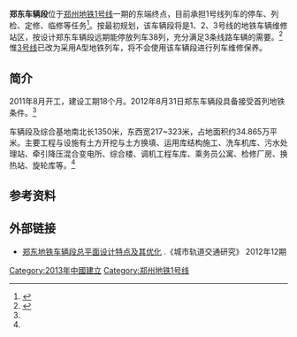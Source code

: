 '''郑东车辆段'''位于[[郑州地铁1号线|郑州地铁1号线]]一期的东端终点，目前承担1号线列车的停车、列检、定修、临修等任务<ref >{{cite web |url=http://www.zyjjw.cn/news/henan/2012-12-03/70375.html |language= |title=施工人员正在郑州市轨道交通1号线郑东车辆段加紧施工 |publisher=中原经济网—河南经济报 |date=2012-12-03 |accessdate= |archive-date=2014-11-29 |archive-url=https://web.archive.org/web/20141129020050/http://www.zyjjw.cn/news/henan/2012-12-03/70375.html |dead-url=no }}</ref>。按最初规划，该车辆段将是1、2、3号线的地铁车辆维修站区，按设计郑东车辆段远期能停放列车38列，充分满足3条线路车辆的需要。<ref name="开工">{{cite web|url=http://www.zhengzhou.gov.cn/sitegroup/root/html/fdae9f5d2880d70e012880f062270084/20110826080301810.html|language=|title=地铁1号线07标段开工 将成为1、2、3号线的修理维护区|publisher=郑州市政府|date=2011-08-26|accessdate=|archive-date=2014-11-29|archive-url=https://web.archive.org/web/20141129030119/http://www.zhengzhou.gov.cn/sitegroup/root/html/fdae9f5d2880d70e012880f062270084/20110826080301810.html|dead-url=yes}}</ref>惟[[郑州地铁3号线|3号线]]已改为采用A型地铁列车，将不会使用该车辆段进行列车维修保养。

== 简介 ==
2011年8月开工，建设工期18个月。2012年8月31日郑东车辆段具备接受首列地铁条件。<ref name="开工"/>

车辆段及综合基地南北长1350米，东西宽217~323米，占地面积约34.865万平米。主要工程与设施有土方开挖与土方换填、运用库结构施工、洗车机库、污水处理站、牵引降压混合变电所、综合楼、调机工程车库、乘务员公寓、检修厂房、换热站、旋轮库等。<ref name="开工"/>

== 参考资料 ==
{{reflist}}

== 外部链接 ==
*[http://www.cnki.com.cn/Article/CJFDTotal-GDJT201212038.htm 郑东地铁车辆段总平面设计特点及其优化] {{Wayback|url=http://www.cnki.com.cn/Article/CJFDTotal-GDJT201212038.htm |date=20141129022413 }}.《城市轨道交通研究》 2012年12期

{{DEFAULTSORT:}}
[[Category:2013年中國建立|Category:2013年中國建立]]
[[Category:郑州地铁1号线|Category:郑州地铁1号线]]